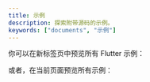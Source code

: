```yaml
---
title: 示例
description: 探索附带源码的示例。
keywords: ["documents", "示例"]
---
```


你可以在新标签页中预览所有 Flutter 示例：

<NavCardGrid>
  <NavCard
    subtitle="Flutter Web"
    title="示例"
    description="在新标签页中预览 Flutter 示例"
    href="/flutter_tilt_example/index.html"
    external={true}
  />
</NavCardGrid>

或者，在当前页面预览所有示例：

<NavCardGrid>
  <NavCard
    subtitle="示例"
    title="Demo"
    href="/zh/docs/examples/demo/"
  />
  <NavCard
    subtitle="示例"
    title="Parallax Image"
    href="/zh/docs/examples/parallax-image/"
  />
  <NavCard
    subtitle="示例"
    title="LightShadowMode"
    href="/zh/docs/examples/tilt-lightshadowmode/"
  />
  <NavCard
    subtitle="示例"
    title="Parallax Card"
    href="/zh/docs/examples/parallax-card/"
  />
  <NavCard
    subtitle="示例"
    title="Multiple Tilt"
    href="/zh/docs/examples/multiple-tilt/"
  />
  <NavCard
    subtitle="示例"
    title="Layout"
    href="/zh/docs/examples/layout-demo/"
  />
  <NavCard
    subtitle="示例"
    title="Layout2"
    href="/zh/docs/examples/layout2-demo/"
  />
  <NavCard
    subtitle="示例"
    title="Layout3"
    href="/zh/docs/examples/layout3-demo/"
  />
  <NavCard
    subtitle="示例"
    title="Events"
    href="/zh/docs/examples/events/"
  />
  <NavCard
    subtitle="示例"
    title="Dialog"
    href="/zh/docs/examples/dialog/"
  />
  <NavCard
    subtitle="示例"
    title="Default"
    href="/zh/docs/examples/default/"
  />
  <NavCard
    subtitle="示例"
    title="Animation"
    href="/zh/docs/examples/animation-demo/"
  />
  <NavCard
    subtitle="示例"
    title="Smooth Gesture Enter"
    href="/zh/docs/examples/smooth-gesture-enter-demo/"
  />
  <NavCard
    subtitle="示例"
    title="TiltStreamController"
    href="/zh/docs/examples/tilt-stream-controller-demo/"
  />
  <NavCard
    subtitle="示例"
    title="Reverse Tilt"
    href="/zh/docs/examples/reverse-tilt/"
  />
  <NavCard
    subtitle="示例"
    title="Keep Tilt"
    href="/zh/docs/examples/keep-tilt/"
  />
  <NavCard
    subtitle="示例"
    title="Tilt Direction"
    href="/zh/docs/examples/tilt-direction-demo/"
  />
  <NavCard
    subtitle="示例"
    title="Light Direction"
    href="/zh/docs/examples/light-direction-demo/"
  />
  <NavCard
    subtitle="示例"
    title="Shadow Direction"
    href="/zh/docs/examples/shadow-direction-demo/"
  />
  <NavCard
    subtitle="示例"
    title="Initial Tilt"
    href="/zh/docs/examples/initial-tilt/"
  />
  <NavCard
    subtitle="示例"
    title="Disable Effects"
    href="/zh/docs/examples/disable-effects/"
  />
  <NavCard
    subtitle="示例"
    title="Bento Grids"
    href="/zh/docs/examples/bento-grids/"
  />
</NavCardGrid>
